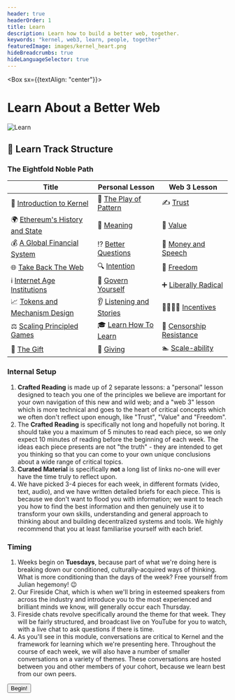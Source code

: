 ```yaml
---
header: true
headerOrder: 1
title: Learn
description: Learn how to build a better web, together.
keywords: "kernel, web3, learn, people, together"
featuredImage: images/kernel_heart.png
hideBreadcrumbs: true
hideLanguageSelector: true
---
```


<Box sx={{textAlign: "center"}}>

# Learn About a Better Web

![Learn](/images/kernel_process.png)

</Box>

## 📖 Learn Track Structure

### The Eightfold Noble Path

| Title                                              | Personal Lesson                                               | Web 3 Lesson                                                      |
| -------------------------------------------------- | ------------------------------------------------------------- | ----------------------------------------------------------------- |
| 🌠 [Introduction to Kernel](/learn/module-0)       | 🌈 [The Play of Pattern](/learn/module-0/play-of-pattern)     | ✍️ [Trust](/learn/module-0/trust)                                 |
| 🌍 [Ethereum's History and State](/learn/module-1) | 🤯 [Meaning](/learn/module-1/meaning)                         | 💯 [Value](/learn/module-1/value)                                 |
| 💰 [A Global Financial System](/learn/module-2)    | ⁉️ [Better Questions](/learn/module-2/better-questions)       | 💸 [Money and Speech](/learn/module-2/money-speech)               |
| 🌐 [Take Back The Web](/learn/module-3)            | 🔍 [Intention](/learn/module-3/intention)                     | 🦄 [Freedom](/learn/module-3/freedom)                             |
| ℹ️ [Internet Age Institutions](/learn/module-4)    | 👑 [Govern Yourself](/learn/module-4/governance)              | ➕ [Liberally Radical](/learn/module-4/liberal-radical)           |
| 📈 [Tokens and Mechanism Design](/learn/module-5)  | 👂 [Listening and Stories](/learn/module-5/listening-stories) | 👨‍👩‍👧‍👦 [Incentives](/learn/module-5/incentives)                       |
| ⚖️ [Scaling Principled Games](/learn/module-6)     | 🎓 [Learn How To Learn](/learn/module-6/learn)                | 👮 [Censorship Resistance](/learn/module-6/censorship-resistance) |
| 🎁 [The Gift](/learn/module-7)                     | 💝 [Giving](/learn/module-7/giving)                           | 🏊 [Scale-ability](/learn/module-7/scale-ability)                 |

### Internal Setup

1. **Crafted Reading** is made up of 2 separate lessons: a "personal" lesson designed to teach you one of the principles we believe are important for your own navigation of this new and wild web; and a "web 3" lesson which is more technical and goes to the heart of critical concepts which we often don't reflect upon enough, like "Trust", "Value" and "Freedom".
2. The **Crafted Reading** is specifically not long and hopefully not boring.
   It should take you a maximum of 5 minutes to read each piece, so we only expect 10 minutes of reading before the beginning of each week. The ideas each piece presents are not "the truth" - they are intended to get you thinking so that you can come to your own unique conclusions about a wide range of critical topics.
3. **Curated Material** is specifically **not** a long list of links no-one will ever have the time truly to reflect upon.
4. We have picked 3-4 pieces for each week, in different formats (video, text, audio), and we have written detailed briefs for each piece. This is because we don't want to flood you with information; we want to teach you how to find the best information and then genuinely use it to transform your own skills, understanding and general approach to thinking about and building decentralized systems and tools. We highly recommend that you at least familiarise yourself with each brief.

### Timing

1. Weeks begin on **Tuesdays**, because part of what we're doing here is breaking down our conditioned, culturally-acquired ways of thinking. What is more conditioning than the days of the week? Free yourself from Julian hegemony! 😉
2. Our Fireside Chat, which is when we'll bring in esteemed speakers from across the industry and introduce you to the most experienced and brilliant minds we know, will generally occur each Thursday.
3. Fireside chats revolve specifically around the theme for that week. They will be fairly structured, and broadcast live on YouTube for you to watch, with a live chat to ask questions if there is time.
4. As you'll see in this module, conversations are critical to Kernel and the framework for learning which we're presenting here. Throughout the course of each week, we will also have a number of smaller conversations on a variety of themes. These conversations are hosted between you and other members of your cohort, because we learn best from our own peers.

<Aligner center>
    <Button to='/learn/module-0/'>Begin!</Button>
</Aligner>
